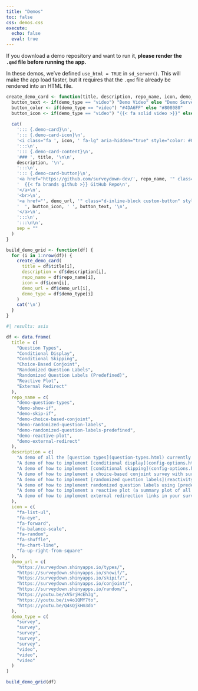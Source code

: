 ```yaml
---
title: "Demos"
toc: false
css: demos.css
execute: 
  echo: false
  eval: true
---
```


::: {.callout-note}

If you download a demo repository and want to run it, **please render the `.qmd` file before running the app.**

In these demos, we've defined `use_html = TRUE` in `sd_server()`. This will make the app load faster, but it requires that the `.qmd` file already be rendered into an HTML file.

:::

```r
create_demo_card <- function(title, description, repo_name, icon, demo_url, demo_type = "survey") {
  button_text <- if(demo_type == "video") "Demo Video" else "Demo Survey"
  button_color <- if(demo_type == "video") "#4DA6FF" else "#808080"
  button_icon <- if(demo_type == "video") "{{< fa solid video >}}" else "{{< fa solid clipboard-list >}}"
  
  cat(
    '::: {.demo-card}\n',
    '::: {.demo-card-icon}\n',
    '<i class="fa ', icon, ' fa-lg" aria-hidden="true" style="color: #00bc8c;"></i>\n',
    ':::\n',
    '::: {.demo-card-content}\n',
    '### ', title, '\n\n',
    description, '\n',
    ':::\n',
    '::: {.demo-card-button}\n',
    '<a href="https://github.com/surveydown-dev/', repo_name, '" class="d-inline-block mb-2 custom-button" style="background-color: #28a745; color: white; padding: 6px 10px; text-decoration: none; font-weight: bold; border-radius: 3px; transition: background-color 0.3s; font-size: 0.8em;">\n',
    '  {{< fa brands github >}} GitHub Repo\n',
    '</a>\n',
    '<br>\n',
    '<a href="', demo_url, '" class="d-inline-block custom-button" style="background-color: ', button_color, '; color: white; padding: 6px 10px; text-decoration: none; font-weight: bold; border-radius: 3px; transition: background-color 0.3s; font-size: 0.8em;">\n',
    '  ', button_icon, ' ', button_text, '\n',
    '</a>\n',
    ':::\n',
    ':::\n\n',
    sep = ""
  )
}
```

```r
build_demo_grid <- function(df) {
  for (i in 1:nrow(df)) {
    create_demo_card(
      title = df$title[i],
      description = df$description[i],
      repo_name = df$repo_name[i],
      icon = df$icon[i],
      demo_url = df$demo_url[i],
      demo_type = df$demo_type[i]
    )
    cat('\n')
  }
}
```

```r
#| results: asis

df <- data.frame(
  title = c(
    "Question Types",
    "Conditional Display",
    "Conditional Skipping",
    "Choice-Based Conjoint",
    "Randomized Question Labels",
    "Randomized Question Labels (Predefined)",
    "Reactive Plot",
    "External Redirect"
  ),
  repo_name = c(
    "demo-question-types",
    "demo-show-if",
    "demo-skip-if",
    "demo-choice-based-conjoint",
    "demo-randomized-question-labels",
    "demo-randomized-question-labels-predefined",
    "demo-reactive-plot",
    "demo-external-redirect"
  ),
  description = c(
    "A demo of all the [question types](question-types.html) currently supported by surveydown.",
    "A demo of how to implement [conditional display](config-options.html#conditional-display) (showing a question based on a previous response).",
    "A demo of how to implement [conditional skipping](config-options.html#conditional-skipping) (skipping to a page based on a previous response).",
    "A demo of how to implement a choice-based conjoint survey with surveydown.",
    "A demo of how to implement [randomized question labels](reactivity.html#randomizing-question-labels).",
    "A demo of how to implement randomized question labels using [predefined random labels](reactivity.html#pre-defined-randomization).",
    "A demo of how to implement a reactive plot (a summary plot of all prior response data updated in real time).",
    "A demo of how to implement external redirection links in your survey."
  ), 
  icon = c(
    "fa-list-ul",
    "fa-eye",
    "fa-forward",
    "fa-balance-scale",
    "fa-random",
    "fa-shuffle",
    "fa-chart-line",
    "fa-up-right-from-square"
  ),
  demo_url = c(
    "https://surveydown.shinyapps.io/types/",
    "https://surveydown.shinyapps.io/showif/",
    "https://surveydown.shinyapps.io/skipif/",
    "https://surveydown.shinyapps.io/conjoint/",
    "https://surveydown.shinyapps.io/random/",
    "https://youtu.be/xVSrjHcEh3g",
    "https://youtu.be/iv4o1QMY7to",
    "https://youtu.be/Q4sQjkHm3do"
  ),
  demo_type = c(
    "survey",
    "survey",
    "survey",
    "survey",
    "survey",
    "video",
    "video",
    "video"
  )
)

build_demo_grid(df)
```
